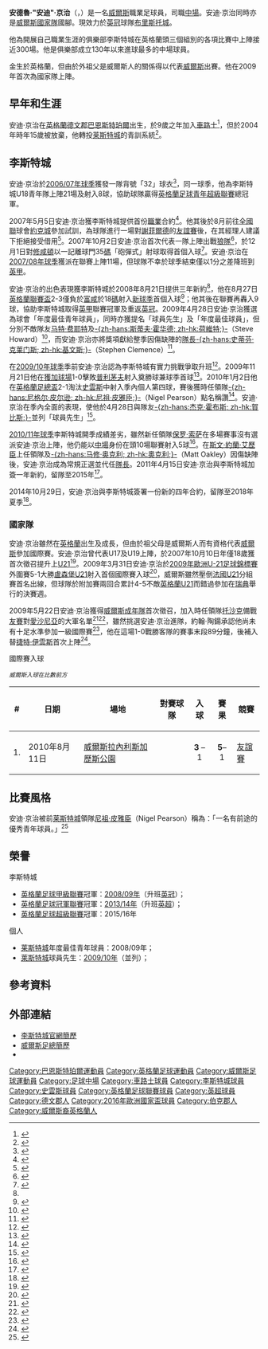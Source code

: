 {{noteTA|G1=FAcup|G2=EPL|G3=uefa
|T=zh-hans:安迪·金; zh-hk:安迪·京治;
|1=zh-hans:安迪·金; zh-hk:安迪·京治;
|2=zh-hans:安德鲁·"安迪"·金; zh-hk:安德魯·"安迪"·京治;
|3=zh-hans:托沙克; zh-hk:陶鍚;
|4=zh-hans:旧海弗莱鲁汶;zh-hk:奧特海維利;
}}
{{Infobox football biography
| playername          = 安迪·京治<br />''Andy King''
| image               = AUT vs. WAL 2016-10-06 (143).jpg
| caption             = 
| fullname            = Andrew King
| dateofbirth         = {{birth date and age|1988|10|29|df=y}}
| birth_place         = [[英格蘭|英格蘭]][[巴恩斯特珀爾|巴恩斯特珀爾]]
| height              = {{height|m=1.83}}
| position            = [[中場|中場]]
| currentclub         = [[布里斯托尔城足球俱乐部|布里斯托城]]
| clubnumber          = -
| youthyears1         = 1998–2004
| youthclubs1         = [[切尔西足球俱乐部|車路士]]
| youthyears2         = 2004–2007
| youthclubs2         = [[莱斯特城足球俱乐部|莱斯特城]]
| years1              = 2006–2020
| clubs1              = [[莱斯特城足球俱乐部|莱斯特城]]
| caps1               = 329
| goals1              = 55
| years2              = 2018
| clubs2              = → [[斯旺西城足球俱乐部|斯旺西]]
| caps2               = 11
| goals2              = 2
| years3              = 2019
| clubs3              = → [[德比郡足球俱樂部|打吡郡]]
| caps3               = 4
| goals3              = 0
| years4              = 2019–2020
| clubs4              = → [[流浪者足球俱乐部|流浪者]]
| caps4               = 2
| goals4              = 0
| years5              = 2020
| clubs5              = → [[哈德斯菲尔德足球俱乐部|哈德斯菲尔德]] (外借)
| caps5               = 14
| goals5              = 0
| years6              = 2021
| clubs6              = [[旧海弗莱鲁汶|旧海弗莱鲁汶]]
| caps6               = 1
| goals6              = 0
| years7              = 2021–
| clubs7              = [[布里斯托尔城足球俱乐部|布里斯托城]]
| caps7               = 0
| goals7              = 0
| nationalyears1      = 2007
| nationalteam1       = 威爾斯U19
| nationalcaps1       = 7
| nationalgoals1      = 0
| nationalyears2      = 2007–2010
| nationalteam2       = [[威爾斯21歲以下足球代表隊|威爾斯U21]]
| nationalcaps2       = 10
| nationalgoals2      = 2
| nationalyears3      = 2009−
| nationalteam3       = [[威爾斯足球代表隊|威爾斯]]
| nationalcaps3       = 50
| nationalgoals3      = 2
| club-update         = 2021年7月2日
| nationalteam-update = 2018年11月20日
}}

'''安德魯·"安迪"·京治'''（{{lang-en|'''Andrew "Andy" King'''}}，{{bd|1988年|10月29日|catidx=King, Andy}}）是一名[[威爾斯|威爾斯]]職業足球員，司職[[中場|中場]]。安迪·京治同時亦是[[威爾斯足球代表隊|威爾斯國家隊]]國腳。現效力於[[英冠|英冠]]球隊[[布里斯托尔城足球俱乐部|布里斯托城]]。

他為開展自己職業生涯的俱樂部李斯特城在英格蘭頭三個組別的各項比賽中上陣接近300場。他是俱樂部成立130年以來進球最多的中場球員。

金生於英格蘭，但由於外祖父是威爾斯人的關係得以代表[[威爾斯足球代表隊|威爾斯]]出賽。他在2009年首次為國家隊上陣。

==早年和生涯==
安迪·京治在[[英格蘭|英格蘭]][[德文郡|德文郡]][[巴恩斯特珀爾|巴恩斯特珀爾]]出生，於9歲之年加入[[切尔西足球俱乐部|車路士]]<ref>{{cite news |language=en |title=The Friday Interview: The more I play, the better I will get – Leicester City's Andy King |url = http://www.thebluearmy.co.uk/news/Friday-Interview-play-better-8211-Leicester-City-star-Andy-King/article-1806134-detail/article.html |newspaper=''Leicester Mercury'' |date = 2010-02-05 |accessdate = 2010-02-05}}</ref>，但於2004年時年15歲被放棄，他轉投[[莱斯特城足球俱乐部|莱斯特城]]的青訓系統<ref name="King Of The Castle">{{cite news |language=en |title=King Of The Castle |url=http://www.lcfc.premiumtv.co.uk/page/LatestNews/0,,10274~1371836,00.html |publisher=[[莱斯特城足球俱乐部|''lcfc.premiumtv.co.uk'']] |date=2008-08-21 |accessdate=2008-08-21 |deadurl=yes |archiveurl=https://web.archive.org/web/20080919142622/http://www.lcfc.premiumtv.co.uk/page/LatestNews/0%2C%2C10274~1371836%2C00.html |archivedate=2008-09-19 }}</ref>。

==李斯特城==
安迪·京治於[[2006年至2007年英格蘭足球冠軍聯賽|2006/07年球季]]獲發一隊背號「32」球衣<ref name="Leicester City">{{cite web |language=en |title=Leicester City |url=http://www.footballsquads.co.uk/eng/2006-2007/flcham/leicester.htm |publisher=''FootballSquads'' |accessdate=2007-08-02 |archive-date=2019-06-09 |archive-url=https://web.archive.org/web/20190609050700/http://www.footballsquads.co.uk/eng/2006-2007/flcham/leicester.htm |dead-url=no }}</ref>，同一球季，他為李斯特城U18青年隊上陣21場及射入8球，協助球隊贏得[[英格蘭足球青年超級聯賽|英格蘭足球青年超級聯賽]]總冠軍。

2007年5月5日安迪·京治獲李斯特城提供首份[[職業|職業]]合約<ref name="Young Stars Make The Grade">{{cite web |language=en |title=Young Stars Make The Grade |url=http://www.lcfc.com/page/LatestNews/0,,10274~1021228,00.html |publisher=[[莱斯特城足球俱乐部|''lcfc.com'']] |date=2007-05-05 |accessdate=2007-08-02 |deadurl=yes |archiveurl=https://web.archive.org/web/20120218091507/http://www.lcfc.com/page/LatestNews/0%2C%2C10274~1021228%2C00.html |archivedate=2012-02-18 }}</ref>。他其後於8月前往[[英格蘭足球議會全國聯賽|全國聯]]球會[[約克城足球會|約克城]]參加試訓，為球隊進行一場對[[谢菲尔德足球俱乐部|謝菲爾德]]的[[友誼賽|友誼賽]]後，在其經理人建議下拒絕接受借用<ref name="One-year York deal for Jones">{{cite news |language=en |title=One-year York deal for Jones |url=http://www.yorkpress.co.uk/sport/yorkcityfc/news/display.var.1602480.0.oneyear_york_deal_for_jones.php |publisher=''yorkpress.co.uk'' |date=2007-08-08 |accessdate=2007-08-08 |archive-date=2007-09-30 |archive-url=https://web.archive.org/web/20070930030427/http://www.yorkpress.co.uk/sport/yorkcityfc/news/display.var.1602480.0.oneyear_york_deal_for_jones.php |dead-url=no }}</ref>。2007年10月2日安迪·京治首次代表一隊上陣出戰[[伍尔弗汉普顿流浪足球俱乐部|狼隊]]<ref name="Leicester 0-0 Wolves">{{cite news |language=en |title=Leicester 0–0 Wolves |url=http://news.bbc.co.uk/sport2/hi/football/eng_div_1/7019676.stm |publisher=''[[BBC_Sport|BBC Sport]]'' |date=2007-10-02 |accessdate=2009-04-10 |archive-date=2020-11-23 |archive-url=https://web.archive.org/web/20201123173609/http://news.bbc.co.uk/sport2/hi/football/eng_div_1/7019676.stm |dead-url=no }}</ref>，於12月1日對[[南安普顿足球俱乐部|修咸頓]]以一記離球門35[[碼|碼]]「砲彈式」射球取得首個入球<ref name="Leicester 1-2 Southampton">{{cite news |language=en |title=Leicester 1–2 Southampton |url=http://news.bbc.co.uk/sport2/hi/football/eng_div_1/7110785.stm |publisher=''BBC Sport'' |date=2007-12-01 |accessdate=2009-04-10 |archive-date=2019-06-09 |archive-url=https://web.archive.org/web/20190609143716/http://news.bbc.co.uk/sport2/hi/football/eng_div_1/7110785.stm |dead-url=no }}</ref>。安迪·京治在[[2007年至2008年英格蘭足球冠軍聯賽|2007/08年球季]]獲派在聯賽上陣11場，但球隊不幸於球季結束僅以1分之差降班到[[英甲|英甲]]。

安迪·京治的出色表現獲李斯特城於2008年8月21日提供三年新約<ref name="King Of The Castle"/>，他在8月27日[[英格蘭聯賽盃|英格蘭聯賽盃]]2-3僅負於[[富勒姆足球俱乐部|富咸]]於18[[碼|碼]]射入[[2008年至2009年英格蘭足球甲級聯賽|新球季]]首個入球<ref name="Fulham 3-2 Leicester">{{cite news |language=en |title=Fulham 3–2 Leicester |url=http://news.bbc.co.uk/sport1/hi/football/league_cup/7576510.stm |publisher=''BBC Sport'' |date=2008-08-27 |accessdate=2008-08-28 |archive-date=2008-08-31 |archive-url=https://web.archive.org/web/20080831034923/http://news.bbc.co.uk/sport1/hi/football/league_cup/7576510.stm |dead-url=no }}</ref>；他其後在聯賽再轟入9球，協助李斯特城取得[[英甲|英甲]]聯賽冠軍及重返[[英冠|英冠]]。2009年4月28日安迪·京治獲選為球會「年度最佳青年球員」，同時亦獲提名「球員先生」及「年度最佳球員」，但分別不敵隊友[[马特·费耶特|马特·费耶特]]及[[斯蒂夫·霍华德|-{zh-hans:斯蒂夫·霍华德; zh-hk:荷維特;}-]]（Steve Howard）<ref name="Howard bags club gong">{{cite news |language=en |title=Howard bags club gong |url=http://www.lcfc.com/page/LatestNews/0,,10274~1642325,00.html |publisher=[[莱斯特城足球俱乐部|''lcfc.com'']] |date=2009-04-28 |accessdate=2009-04-29 |deadurl=yes |archiveurl=https://web.archive.org/web/20120218092216/http://www.lcfc.com/page/LatestNews/0%2C%2C10274~1642325%2C00.html |archivedate=2012-02-18 }}</ref>，而安迪·京治亦將獎項獻給整季因傷缺陣的[[隊長_(足球)|隊長]][[史蒂芬·克莱门斯|-{zh-hans:史蒂芬·克莱门斯; zh-hk:基文斯;}-]]（Stephen Clemence）<ref name="Steve Howard wins Leicester City player-of-the-year award">{{cite news |language=en |title=Steve Howard wins Leicester City player-of-the-year award |url=http://www.thisisleicestershire.co.uk/Steve-Howard-wins-Leicester-City-player-year-award/story-12052783-detail/story.html |newspaper=《Leicester Mercury》 |date=2009-04-29 |accessdate=2013-09-02 }}{{dead link|date=2017年12月 |bot=InternetArchiveBot |fix-attempted=yes }}</ref>。

在[[2009年至2010年英格蘭足球冠軍聯賽|2009/10年球季]]季前安迪·京治認為李斯特城有實力挑戰爭取升班<ref name="King ponders Premier League place">{{cite news |language=en |title=King ponders Premier League place |url=http://news.bbc.co.uk/sport2/hi/football/teams/l/leicester_city/8136037.stm |publisher=''BBC Sport'' |date=2009-07-06 |accessdate=2010-02-05 |archive-date=2020-10-29 |archive-url=https://web.archive.org/web/20201029230608/http://news.bbc.co.uk/sport2/hi/football/teams/l/leicester_city/8136037.stm |dead-url=no }}</ref>。2009年11月21日他在[[獲加球場|獲加球場]]1-0擊敗[[普利茅斯足球俱乐部|普利茅夫]]射入奠勝球兼球季首球<ref name="Leicester 1-0 Plymouth">{{cite news |language=en |title=Leicester 1–0 Plymouth |url=http://news.bbc.co.uk/sport2/hi/football/eng_div_1/8351145.stm |publisher=''BBC Sport'' |date=2009-11-21 |accessdate=2010-02-20 |archive-date=2010-01-28 |archive-url=https://web.archive.org/web/20100128054648/http://news.bbc.co.uk/sport2/hi/football/eng_div_1/8351145.stm |dead-url=no }}</ref>。2010年1月2日他在[[英格蘭足總盃|英格蘭足總盃]]2-1淘汰[[斯旺西城足球俱乐部|史雲斯]]中射入季內個人第四球，賽後獲時任領隊[[尼祖·皮雅臣|-{zh-hans:尼格尔·皮尔逊; zh-hk:尼祖·皮雅臣;}-]]（Nigel Pearson）點名稱讚<ref name="Leicester's Nigel Pearson hails midfielder Andy King">{{cite news |language=en |title=Leicester's Nigel Pearson hails midfielder Andy King |url=http://news.bbc.co.uk/sport2/hi/football/teams/l/leicester_city/8439379.stm |publisher=''BBC Sport'' |date=2010-01-04 |accessdate=2010-01-07 |archive-date=2020-10-29 |archive-url=https://web.archive.org/web/20201029235358/http://news.bbc.co.uk/sport2/hi/football/teams/l/leicester_city/8439379.stm |dead-url=no }}</ref>。安迪·京治在季內全面的表現，使他於4月28日與隊友[[傑克·霍布斯|-{zh-hans:杰克·霍布斯; zh-hk:賀比斯;}-]]並列「球員先生」<ref name="Hobbs Lands Awards Double">{{cite news |language=en |title=Hobbs Lands Awards Double |url=http://www.lcfc.com/page/LatestNews/0,,10274~2037129,00.html |publisher=[[莱斯特城足球俱乐部|''lcfc.com'']] |date=2010-04-27 |accessdate=2010-04-28 |deadurl=yes |archiveurl=https://web.archive.org/web/20120614040726/http://www.lcfc.com/page/LatestNews/0%2C%2C10274~2037129%2C00.html |archivedate=2012-06-14 }}</ref>。

[[2010年至2011年英格蘭足球冠軍聯賽|2010/11年球季]]李斯特城開季成績差劣，雖然新任領隊[[保罗·索萨|保罗·索萨]]在多場賽事沒有選派安迪·京治上陣，他仍能以[[中場|中場]]身份在頭10場聯賽射入5球<ref name="Club Statistics - LCFC">{{cite news |language=en |title=Club Statistics |url=http://www.lcfc.com/page/LatestNews/0,,10274~2037129,00.html |publisher=[[莱斯特城足球俱乐部|''lcfc.com'']] |date=2010-10-19 |accessdate=2010-10-19 |deadurl=yes |archiveurl=https://web.archive.org/web/20120614040726/http://www.lcfc.com/page/LatestNews/0%2C%2C10274~2037129%2C00.html |archivedate=2012-06-14 }}</ref>。在[[斯文·約蘭·艾歷臣|斯文·約蘭·艾歷臣]]上任領隊及[[马修·奥克利|-{zh-hans:马修·奥克利; zh-hk:奧克利;}-]]（Matt Oakley）因傷缺陣後，安迪·京治成為常規正選並代任[[隊長_(足球)|隊長]]。2011年4月15日安迪·京治與李斯特城加簽一年新約，留隊至2015年<ref>{{cite news |language=en |url=http://news.bbc.co.uk/sport2/hi/football/13101146.stm |title=Andy King signs new Leicester City deal |publisher=''BBC Sport'' |date=2011-04-15 |accessdate=2011-04-19 |archive-date=2011-04-18 |archive-url=https://web.archive.org/web/20110418081422/http://news.bbc.co.uk/sport2/hi/football/13101146.stm |dead-url=no }}</ref>。

2014年10月29日，安迪·京治與李斯特城簽署一份新的四年合約，留隊至2018年夏季<ref>{{cite news |language=en |url=http://www.bbc.com/sport/0/football/29821131 |title=Andy King: Leicester City and Wales midfielder signs new deal |publisher=''[[BBC_Sport|BBC Sport]]'' |date=2014-10-29 |accessdate=2015-01-04 |archive-date=2015-09-24 |archive-url=https://web.archive.org/web/20150924213527/http://www.bbc.com/sport/0/football/29821131 |dead-url=no }}</ref>。

===國家隊===
安迪·京治雖然在[[英格蘭|英格蘭]]出生及成長，但由於祖父母是威爾斯人而有資格代表[[威爾斯足球代表隊|威爾斯]]參加國際賽。安迪·京治曾代表U17及U19上陣，於2007年10月10日年僅18歲獲首次徵召提升上[[威爾斯21歲以下足球代表隊|U21]]<ref name="King Earns Welsh Recognition">{{cite news |language=en |title=King Earns Welsh Recognition |url=http://www.lcfc.premiumtv.co.uk/page/LatestNews/0,,10274~1131790,00.html |publisher=[[莱斯特城足球俱乐部|''lcfc.premiumtv.co.uk'']] |date=2007-10-10 |accessdate=2007-10-10 |deadurl=yes |archiveurl=https://web.archive.org/web/20071012044607/http://www.lcfc.premiumtv.co.uk/page/LatestNews/0%2C%2C10274~1131790%2C00.html |archivedate=2007-10-12 }}</ref>。2009年3月31日安迪·京治於[[2009年歐洲U-21足球錦標賽|2009年歐洲U-21足球錦標賽]]外圍賽5-1大勝[[盧森堡21歲以下國家足球隊|盧森堡U21]]射入首個國際賽入球<ref name="Wales U21 5-1 Luxembourg U21">{{cite news |language=en |title=Wales U21 5–1 Luxembourg U21 |url=http://news.bbc.co.uk/sport2/hi/football/internationals/7972999.stm |publisher=''BBC Sport'' |date=2009-03-31 |accessdate=2009-04-05 |archive-date=2009-04-03 |archive-url=https://web.archive.org/web/20090403051302/http://news.bbc.co.uk/sport1/hi/football/internationals/7972999.stm |dead-url=no }}</ref>，威爾斯雖然壓倒[[法國21歲以下國家足球隊|法國U21]]分組賽首名出線，但球隊於附加賽兩回合累計4-5不敵[[英格蘭21歲以下足球代表隊|英格蘭U21]]而錯過參加在[[瑞典|瑞典]]舉行的決賽週。

2009年5月22日安迪·京治獲得[[威爾斯足球代表隊|威爾斯成年隊]]首次徵召，加入時任領隊[[约翰·托沙克|托沙克]]備戰[[友賽|友賽]]對[[愛沙尼亞國家足球隊|愛沙尼亞]]的大軍名單<ref name="King of Wales">{{cite news |language=en |title=King of Wales |url=http://www.lcfc.com/page/LatestNews/0,,10274~1664695,00.html |publisher=[[莱斯特城足球俱乐部|''lcfc.premiumtv.co.uk'']] |date=2009-05-22 |accessdate=2009-05-22 |deadurl=yes |archiveurl=https://web.archive.org/web/20090524053132/http://www.lcfc.com/page/LatestNews/0%2C%2C10274~1664695%2C00.html |archivedate=2009-05-24 }}</ref><ref name="Wales v Estonia - Nationwide International Match">{{cite news |language=en |title=Wales v Estonia – Nationwide International Match |url=http://www.faw.org.uk/news/1354 |publisher=[[威爾斯足球總會|''faw.org.uk'']] |date=2009-05-22 |accessdate=2009-05-22 |deadurl=yes |archiveurl=https://web.archive.org/web/20090527073306/http://www.faw.org.uk/news/1354 |archivedate=2009-05-27 }}</ref>，雖然挑選安迪·京治進隊，約翰·陶鍚承認他尚未有十足水準參加一級國際賽<ref name="Uncapped trio not ready - Toshack">{{cite news |language=en |title=Uncapped trio not ready – Toshack |url=http://news.bbc.co.uk/sport2/hi/football/internationals/8064324.stm |publisher=''BBC Sport'' |date=2009-05-22 |accessdate=2010-02-05 |archive-date=2020-10-21 |archive-url=https://web.archive.org/web/20201021082540/http://news.bbc.co.uk/sport2/hi/football/internationals/8064324.stm |dead-url=no }}</ref>，他在這場1-0戰勝客隊的賽事末段89分鐘，後補入替[[捷特·伊雲斯|捷特·伊雲斯]]首次上陣<ref name="Wales 1-0 Estonia">{{cite news |language=en |title=Wales 1–0 Estonia |url=http://news.bbc.co.uk/sport1/hi/football/internationals/8046478.stm |publisher=''BBC Sport'' |date=2009-05-29 |accessdate=2009-05-30 |archive-date=2009-05-18 |archive-url=https://web.archive.org/web/20090518043454/http://news.bbc.co.uk/sport1/hi/football/internationals/8046478.stm |dead-url=no }}</ref>。

;國際賽入球
''<small>威爾斯入球在比數前方</small>''
{| class="wikitable sortable" style=font-size:90%
|+
! # !! 日期 !! 場地 !! 對賽球隊 !! 入球 !! 賽果 !! 競賽
|-
| 1. || 2010年8月11日 || [[威爾斯|威爾斯]][[Llanelli|拉內利]][[Parc_y_Scarlets|斯加歷斯公園]] || {{fb|LUX}} || style="text-align:center;"|'''3''' – 1  || style="text-align:center;"|'''5'''–1 || [[友誼賽|友誼賽]]
|}

==比賽風格==
安迪·京治被前[[莱斯特城足球俱乐部|莱斯特城]]領隊[[尼祖·皮雅臣|尼祖·皮雅臣]]（Nigel Pearson）稱為：「一名有前途的優秀青年球員。」<ref name="Logan loaned to Luton">{{cite news |language=en |title=Logan loaned to Luton |url=http://www.skysports.com/story/0,19528,11712_4025397,00.html |publisher=''Sky Sports'' |date=2008-08-21 |accessdate=2009-04-10 |archive-date=2017-02-15 |archive-url=https://web.archive.org/web/20170215212233/http://www.skysports.com/story/0,19528,11712_4025397,00.html |dead-url=no }}</ref>

==榮譽==
;李斯特城
*[[英格蘭足球甲級聯賽|英格蘭足球甲級聯賽]]冠軍：[[2008年至2009年英格蘭足球甲級聯賽|2008/09年]]（升班[[英冠|英冠]]）；
*[[英格蘭足球冠軍聯賽|英格蘭足球冠軍聯賽]]冠軍：[[2013年至2014年英格蘭足球冠軍聯賽|2013/14年]]（升班[[英超|英超]]）；
*[[英格兰足球超级联赛|英格蘭足球超級聯賽]]冠軍：2015/16年

;個人
*[[莱斯特城足球俱乐部|莱斯特城]]年度最佳青年球員：2008/09年；
*[[莱斯特城足球俱乐部|莱斯特城]]球員先生：[[李斯特城2009年至2010年球季|2009/10年]]（並列）；

==參考資料==
{{reflist}}

==外部連結==
{{commons category|Andy King}}
*[http://www.lcfc.com/team/player-profile/andy-king/10 李斯特城官網簡歷] {{Wayback|url=http://www.lcfc.com/team/player-profile/andy-king/10 |date=20170608034000 }}
*[http://www.faw.org.uk/teams/1/200 威爾斯足總簡歷]
*{{soccerbase|id=47450|name=安迪·京治}}

{{2016年歐洲國家盃威爾斯參賽名單}}
{{2010/11年英冠PFA年度最佳陣容}}

{{DEFAULTSORT:King, Andy}}
[[Category:巴恩斯特珀爾運動員|Category:巴恩斯特珀爾運動員]]
[[Category:英格蘭足球運動員|Category:英格蘭足球運動員]]
[[Category:威爾斯足球運動員|Category:威爾斯足球運動員]]
[[Category:足球中場|Category:足球中場]]
[[Category:車路士球員|Category:車路士球員]]
[[Category:李斯特城球員|Category:李斯特城球員]]
[[Category:史雲斯球員|Category:史雲斯球員]]
[[Category:英格蘭足球聯賽球員|Category:英格蘭足球聯賽球員]]
[[Category:英超球員|Category:英超球員]]
[[Category:德文郡人|Category:德文郡人]]
[[Category:2016年歐洲國家盃球員|Category:2016年歐洲國家盃球員]]
[[Category:伯克郡人|Category:伯克郡人]]
[[Category:威爾斯裔英格蘭人|Category:威爾斯裔英格蘭人]]